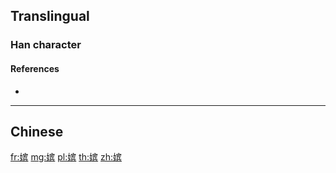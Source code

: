 {{character info/new}}
{{also|嬪}}
==Translingual==

===Han character===
{{Han char|rn=38|rad=女|as=10|sn=13|four=|canj=VJOC|ids=⿰女宾}}

====References====
* {{Han ref|kx=0269.181|hdz=21074.020|uh=5AD4|ud=23252}}

----

==Chinese==
{{zh-see|嬪}}

[[fr:嫔]]
[[mg:嫔]]
[[pl:嫔]]
[[th:嫔]]
[[zh:嫔]]